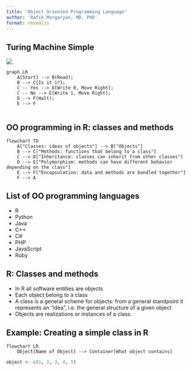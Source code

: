```yaml
---
title: "Object Oriented Programming Language"
author: 'Rafik Margaryan, MD, PhD'
format: revealjs
---
```

## Turing Machine Simple

![](/images/Turing_Machine_Model_Davey_2012.jpg)

```mermaid
graph LR
    A[Start] --> B(Read);
    B --> C{Is it 1?};
    C -- Yes --> D[Write 0, Move Right];
    C -- No --> E[Write 1, Move Right];
    D --> F(Halt);
    E --> F
    
```

## OO programming in R: classes and methods

```mermaid
flowchart TD
    A["Classes: ideas of objects"] --> B["Objects"]
    B --> C["Methods: functions that belong to a class"]
    C --> D["Inheritance: classes can inherit from other classes"]
    D --> E["Polymorphism: methods can have different behavior depending on the class"]
    E --> F["Encapsulation: data and methods are bundled together"]
    F --> A
```

## List of OO programming languages
-   R
-   Python
-   Java
-   C++
-   C#
-   PHP
-   JavaScript
-   Ruby

##  R: Classes and methods
- In R all software entities are objects
- Each object belong to a class
- A class is a general scheme for objects:
from a general standpoint it represents an “idea”,
i.e. the general structure of a given object
- Objects are realizations or instances of a class.


## Example: Creating a simple class in R
```mermaid
flowchart LR
    Object[Name of Object] --> Container[What object contains]
```

```.r
object <- c(1, 2, 3, 4, 5)
```
